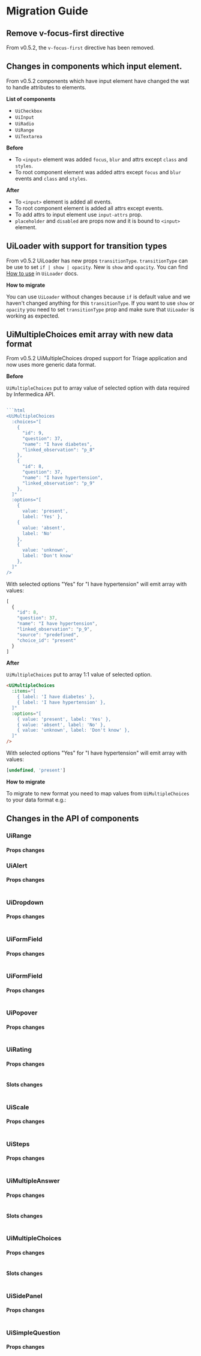 
<Meta title="Releases/v0.5.x/v0.5.2/Migration Guide" />

# Migration Guide

<PageOutline selectors="h2, h3"/>

## Remove v-focus-first directive
From v0.5.2, the `v-focus-first` directive has been removed.

## Changes in components which input element.
From v0.5.2 components which have input element have changed the wat to handle attributes to elements.

**List of components**

* `UiCheckbox`
* `UiInput`
* `UiRadio`
* `UiRange`
* `UiTextarea`

**Before**

* To `<input>` element was added `focus`, `blur` and attrs except `class` and `styles`.
* To root component element was added attrs except `focus` and `blur` events and `class` and `styles`.

**After**

* To `<input>` element is added all events.
* To root component element is added all attrs except events.
* To add attrs to input element use `input-attrs` prop.
* `placeholder` and `disabled` are props now and it is bound to `<input>` element.

## UiLoader with support for transition types
From v0.5.2 UiLoader has new props `transitionType`. `transitionType` can be use to set `if | show | opacity`. New is `show` and `opacity`. You can find [How to use](/docs/molecules-loader--common) in `UiLoader` docs.

**How to migrate**

You can use `UiLoader` without changes because `if` is default value and we haven't changed anything for this `transitionType`. If you want to use `show` or `opacity` you need to set `transitionType` prop and make sure that `UiLoader` is working as expected.

## UiMultipleChoices emit array with new data format
From v0.5.2 UiMultipleChoices droped support for Triage application and now uses more generic data format.

**Before**

`UiMultipleChoices` put to array value of selected option with data required by Infermedica API.

```js

```html
<UiMultipleChoices
  :choices="[
    {
      "id": 9,
      "question": 37,
      "name": "I have diabetes",
      "linked_observation": "p_8"
    },
    {
      "id": 8,
      "question": 37,
      "name": "I have hypertension",
      "linked_observation": "p_9"
    },
  ]"
  :options="[
    {
      value: 'present',
      label: 'Yes' },
    {
      value: 'absent',
      label: 'No'
    },
    {
      value: 'unknown',
      label: 'Don't know'
    },
  ]"
/>
```
With selected options "Yes" for "I have hypertension" will emit array with values:
```js
[
  {
    "id": 8,
    "question": 37,
    "name": "I have hypertension",
    "linked_observation": "p_9",
    "source": "predefined",
    "choice_id": "present"
  }
]
```

**After**

`UiMultipleChoices` put to array 1:1 value of selected option.

```html
<UiMultipleChoices
  :items="[
    { label: 'I have diabetes' },
    { label: 'I have hypertension' },
  ]"
  :options="[
    { value: 'present', label: 'Yes' },
    { value: 'absent', label: 'No' },
    { value: 'unknown', label: 'Don't know' },
  ]"
/>
```
With selected options "Yes" for "I have hypertension" will emit array with values:
```js
[undefined, 'present']
```

**How to migrate**

To migrate to new format you need to map values from `UiMultipleChoices` to your data format e.g.:

<Canvas>
  <Story id="organisms-multiplechoices--as-evidence"/>
</Canvas>

## Changes in the API of components

### UiRange
#### Props changes
<Table
  headers={['Props', 'Status', 'Changes']}
  rows={[
    ['`buttonDecrementAttrs`', 'Deprecated', 'Use `numberStepperAttrs`'],
    ['`buttonIncrementAttrs`', 'Deprecated', 'Use `numberStepperAttrs`'],
  ]}
/>

### UiAlert
#### Props changes
<Table
  headers={['Props', 'Status', 'Changes']}
  rows={[
    ['`buttonAttrs`', 'Deprecated', 'Use `buttonRemoveAttrs`'],
  ]}
/>

### UiDropdown
#### Props changes
<Table
  headers={['Props', 'Status', 'Changes']}
  rows={[
    ['`buttonAttrs`', 'Deprecated', 'Use `buttonToggleAttrs`'],
  ]}
/>

### UiFormField
#### Props changes
<Table
  headers={['Props', 'Status', 'Changes']}
  rows={[
    ['`labelAttrs`', 'Deprecated', 'Use `textHintAttrs` or `textMessageAttrs`'],
  ]}
/>

### UiFormField
#### Props changes
<Table
  headers={['Props', 'Status', 'Changes']}
  rows={[
    ['`setElementsAttrs`', 'Deprecated', 'Use `elementsAttrs`'],
  ]}
/>

### UiPopover
#### Props changes
<Table
  headers={['Props', 'Status', 'Changes']}
  rows={[
    ['`buttonAttrs`', 'Deprecated', 'Use `buttonCloseAttrs`'],
  ]}
/>

### UiRating
#### Props changes
<Table
  headers={['Props', 'Status', 'Changes']}
  rows={[
    ['`radioAttrs`', 'Deprecated', 'Use `radioOptionAttrs`'],
    ['`settings.icon`', 'Deprecated', 'Use `settings.iconDefault`'],
  ]}
/>

#### Slots changes
<Table
  headers={['Slot', 'Status', 'Changes']}
  rows={[
    ['`icon`', 'Deprecated', 'Use `iconDefault`'],
  ]}
/>


### UiScale
#### Props changes
<Table
  headers={['Props', 'Status', 'Changes']}
  rows={[
    ['`buttonDecrementAttrs`', 'Deprecated', 'Use `numberStepperAttrs`'],
    ['`buttonIncrementAttrs`', 'Deprecated', 'Use `numberStepperAttrs`'],
    ['`translation.mild`', 'Deprecated', 'Use `translation.min`'],
    ['`translation.unbearable`', 'Deprecated', 'Use `translation.max`'],
  ]}
/>

### UiSteps
#### Props changes
<Table
  headers={['Props', 'Status', 'Changes']}
  rows={[
    ['`step.name`', 'Deprecated', 'Use `step.label`'],
  ]}
/>

### UiMultipleAnswer
#### Props changes
<Table
  headers={['Props', 'Status', 'Changes']}
  rows={[
    ['`choices`', 'Deprecated', 'Use `items`'],
    ['`item.name`', 'Deprecated', 'Use `item.label`'],
  ]}
/>

#### Slots changes
<Table
  headers={['Slot', 'Status', 'Changes']}
  rows={[
    ['`choiceItem`', 'Deprecated', 'Use `choice`']
  ]}
/>

### UiMultipleChoices
#### Props changes
<Table
  headers={['Props', 'Status', 'Changes']}
  rows={[
    ['`choices`', 'Deprecated', 'Use `items`'],
    ['`item.name`', 'Deprecated', 'Use `item.label`'],
    ['`option.name`', 'Deprecated', 'Use `option.label`'],
  ]}
/>

#### Slots changes
<Table
  headers={['Slot', 'Status', 'Changes']}
  rows={[
    ['`choiceItem`', 'Deprecated', 'Use `choice`']
  ]}
/>

### UiSidePanel
#### Props changes
<Table
  headers={['Props', 'Status', 'Changes']}
  rows={[
    ['`transition`', 'Deprecated', 'Use `transitionDialogAttrs`'],
  ]}
/>

### UiSimpleQuestion
#### Props changes
<Table
  headers={['Props', 'Status', 'Changes']}
  rows={[
    ['`options`', 'Deprecated', 'Use `items`'],
  ]}
/>
